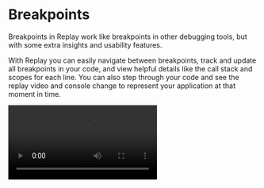 
# Breakpoints

Breakpoints in Replay work like breakpoints in other debugging tools, but with some extra insights and usability features. 

With Replay you can easily navigate between breakpoints, track and update all breakpoints in your code, and view helpful details like the call stack and scopes for each line. You can also step through your code and see the replay video and console change to represent your application at that moment in time.

<Video src="/media/common/jump-to-breakpoint.mp4" />

### Adding a breakpoint

Clicking in the gutter to add and remove breakpoints. All existing breakpoints are listed in the **Breakpoints pane** in the **Pause Information panel**. 

Adding a breakpoint automatically opens the panel, or click the pause icon in the left sidebar to toggle the view.

You can also click the x icon on any existing breakpoint in the Breakpoints pane to remove it.

![Adding a breakpoint](/media/referrence-guide/debugger/breakpoints/adding-breakpoint.png)

### Navigating between breakpoints

Click resume and rewind in the Pause Information panel to go to the next or previous breakpoint. 

![Navigating between breakpoints](/media/referrence-guide/debugger/breakpoints/navigating-between-breakpoints.png)

### Stepping forward and backwards

Click step forward or backwards to go to the next or previous expression.

![Stepping forward and backwards](/media/referrence-guide/debugger/breakpoints/stepping-forwards-backwards.png)

### Stepping in

Click step in to enter the next function call or advance to the next expression.

![Stepping in](/media/referrence-guide/debugger/breakpoints/stepping-in.png)

### Stepping out

Click step out to exit the current function.

![Stepping out](/media/referrence-guide/debugger/breakpoints/stepping-out.png)

### Scrubbing forward and backwards

Scrub forward or backwards in the frame timeline to move forward or backwards in the current function. Click and hold the blue marker while dragging along the timeline to scrub. You’ll see the highlighted line of code in the Editor change as you move.

![untitled](/media/referrence-guide/debugger/breakpoints/scrubbing-forward-and-backwards.png)

### Navigation Shortcuts

Jump to the next or previous execution of a given line with navigation shortcuts.

When hovering on a line in a source:

- Press and hold `cmd` to transform the `+` button to `>` . Click to navigate to the next hit of the line from your current location in time.
- Press and hold `cmd+shift` to transform the `+` button to `<`. Click to navigate to the previous hit of the line from your current location in time.

You will see dots appear on the timeline that mark the executions of that line. The dots will turn red as you navigate between points.

<Video src="/media/referrence-guide/debugger/breakpoints/navigationshortcuts.mp4" width='100%'/>

### Call Stack

When paused on a specific execution of a line of code, you can view the call stack leading up to that point. The call stack shows which function calls resulted in the specific line of code executing.

![Call stack](/media/referrence-guide/debugger/breakpoints/call-stack.png)

The Call Stack will also show function executions in the stack related to React and Redux. 

### Scopes

The Scopes pane will show the values of properties and variables within a given scope when paused on an execution of a line of code. View values within the context of local, closure, and global scopes.

![Scopes](/media/referrence-guide/debugger/breakpoints/scopes.png)